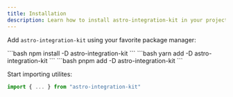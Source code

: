 ```yaml
---
title: Installation
description: Learn how to install astro-integration-kit in your project.
---
```



Add `astro-integration-kit` using your favorite package manager:

<Tabs>
    <TabItem label="npm">
    ```bash
    npm install -D astro-integration-kit
    ```
    </TabItem>
    <TabItem label="yarn">
    ```bash
    yarn add -D astro-integration-kit
    ```
    </TabItem>
    <TabItem label="pnpm">
    ```bash
    pnpm add -D astro-integration-kit
    ```
    </TabItem>
</Tabs>

Start importing utilites:

```ts
import { ... } from "astro-integration-kit"
```